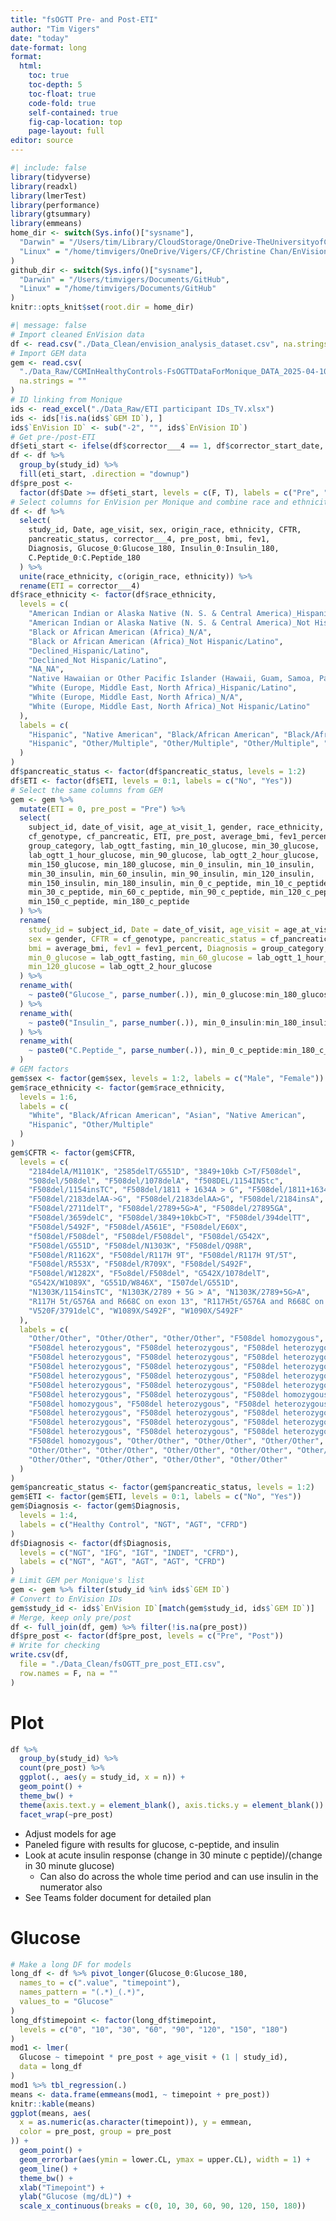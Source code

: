 ```yaml
---
title: "fsOGTT Pre- and Post-ETI"
author: "Tim Vigers"
date: "today"
date-format: long
format:
  html:
    toc: true
    toc-depth: 5
    toc-float: true
    code-fold: true
    self-contained: true
    fig-cap-location: top
    page-layout: full
editor: source
---
```


```r
#| include: false
library(tidyverse)
library(readxl)
library(lmerTest)
library(performance)
library(gtsummary)
library(emmeans)
home_dir <- switch(Sys.info()["sysname"],
  "Darwin" = "/Users/tim/Library/CloudStorage/OneDrive-TheUniversityofColoradoDenver/Vigers/CF/Christine Chan/EnVision CF",
  "Linux" = "/home/timvigers/OneDrive/Vigers/CF/Christine Chan/EnVision CF"
)
github_dir <- switch(Sys.info()["sysname"],
  "Darwin" = "/Users/timvigers/Documents/GitHub",
  "Linux" = "/home/timvigers/Documents/GitHub"
)
knitr::opts_knit$set(root.dir = home_dir)
```

```r
#| message: false
# Import cleaned EnVision data
df <- read.csv("./Data_Clean/envision_analysis_dataset.csv", na.strings = "")
# Import GEM data
gem <- read.csv(
  "./Data_Raw/CGMInHealthyControls-FsOGTTDataForMonique_DATA_2025-04-10_0903.csv",
  na.strings = ""
)
# ID linking from Monique
ids <- read_excel("./Data_Raw/ETI participant IDs_TV.xlsx")
ids <- ids[!is.na(ids$`GEM ID`), ]
ids$`EnVision ID` <- sub("-2", "", ids$`EnVision ID`)
# Get pre-/post-ETI
df$eti_start <- ifelse(df$corrector___4 == 1, df$corrector_start_date, NA)
df <- df %>%
  group_by(study_id) %>%
  fill(eti_start, .direction = "downup")
df$pre_post <-
  factor(df$Date >= df$eti_start, levels = c(F, T), labels = c("Pre", "Post"))
# Select columns for EnVision per Monique and combine race and ethnicity
df <- df %>%
  select(
    study_id, Date, age_visit, sex, origin_race, ethnicity, CFTR,
    pancreatic_status, corrector___4, pre_post, bmi, fev1,
    Diagnosis, Glucose_0:Glucose_180, Insulin_0:Insulin_180,
    C.Peptide_0:C.Peptide_180
  ) %>%
  unite(race_ethnicity, c(origin_race, ethnicity)) %>%
  rename(ETI = corrector___4)
df$race_ethnicity <- factor(df$race_ethnicity,
  levels = c(
    "American Indian or Alaska Native (N. S. & Central America)_Hispanic/Latino",
    "American Indian or Alaska Native (N. S. & Central America)_Not Hispanic/Latino",
    "Black or African American (Africa)_N/A",
    "Black or African American (Africa)_Not Hispanic/Latino",
    "Declined_Hispanic/Latino",
    "Declined_Not Hispanic/Latino",
    "NA_NA",
    "Native Hawaiian or Other Pacific Islander (Hawaii, Guam, Samoa, Pacific Islands)_Not Hispanic/Latino",
    "White (Europe, Middle East, North Africa)_Hispanic/Latino",
    "White (Europe, Middle East, North Africa)_N/A",
    "White (Europe, Middle East, North Africa)_Not Hispanic/Latino"
  ),
  labels = c(
    "Hispanic", "Native American", "Black/African American", "Black/African American",
    "Hispanic", "Other/Multiple", "Other/Multiple", "Other/Multiple", "Hispanic", "White", "White"
  )
)
df$pancreatic_status <- factor(df$pancreatic_status, levels = 1:2)
df$ETI <- factor(df$ETI, levels = 0:1, labels = c("No", "Yes"))
# Select the same columns from GEM
gem <- gem %>%
  mutate(ETI = 0, pre_post = "Pre") %>%
  select(
    subject_id, date_of_visit, age_at_visit_1, gender, race_ethnicity,
    cf_genotype, cf_pancreatic, ETI, pre_post, average_bmi, fev1_percent,
    group_category, lab_ogtt_fasting, min_10_glucose, min_30_glucose,
    lab_ogtt_1_hour_glucose, min_90_glucose, lab_ogtt_2_hour_glucose,
    min_150_glucose, min_180_glucose, min_0_insulin, min_10_insulin,
    min_30_insulin, min_60_insulin, min_90_insulin, min_120_insulin,
    min_150_insulin, min_180_insulin, min_0_c_peptide, min_10_c_peptide,
    min_30_c_peptide, min_60_c_peptide, min_90_c_peptide, min_120_c_peptide,
    min_150_c_peptide, min_180_c_peptide
  ) %>%
  rename(
    study_id = subject_id, Date = date_of_visit, age_visit = age_at_visit_1,
    sex = gender, CFTR = cf_genotype, pancreatic_status = cf_pancreatic,
    bmi = average_bmi, fev1 = fev1_percent, Diagnosis = group_category,
    min_0_glucose = lab_ogtt_fasting, min_60_glucose = lab_ogtt_1_hour_glucose,
    min_120_glucose = lab_ogtt_2_hour_glucose
  ) %>%
  rename_with(
    ~ paste0("Glucose_", parse_number(.)), min_0_glucose:min_180_glucose
  ) %>%
  rename_with(
    ~ paste0("Insulin_", parse_number(.)), min_0_insulin:min_180_insulin
  ) %>%
  rename_with(
    ~ paste0("C.Peptide_", parse_number(.)), min_0_c_peptide:min_180_c_peptide
  )
# GEM factors
gem$sex <- factor(gem$sex, levels = 1:2, labels = c("Male", "Female"))
gem$race_ethnicity <- factor(gem$race_ethnicity,
  levels = 1:6,
  labels = c(
    "White", "Black/African American", "Asian", "Native American",
    "Hispanic", "Other/Multiple"
  )
)
gem$CFTR <- factor(gem$CFTR,
  levels = c(
    "2184delA/M1101K", "2585delT/G551D", "3849+10kb C>T/F508del",
    "508del/508del", "F508del/1078delA", "f508DEL/1154INStc",
    "F508del/1154insTC", "F508del/1811 + 1634A > G", "F508del/1811+1634>G",
    "F508del/2183delAA->G", "F508del/2183delAA>G", "F508del/2184insA",
    "F508del/2711delT", "F508del/2789+5G>A", "F508del/27895GA",
    "F508del/3659delC", "F508del/3849+10kbC>T", "F508del/394delTT",
    "F508del/5492F", "F508del/A561E", "F508del/E60X",
    "f508del/F508del", "F508del/F508del", "F508del/G542X",
    "F508del/G551D", "F508del/N1303K", "F508del/Q98R",
    "F508del/R1162X", "F508del/R117H 9T", "F508del/R117H 9T/5T",
    "F508del/R553X", "F508del/R709X", "F508del/S492F",
    "F508del/W1282X", "F5o8del/F508del", "G542X/1078delT",
    "G542X/W1089X", "G551D/W846X", "I507del/G551D",
    "N1303K/1154insTC", "N1303K/2789 + 5G > A", "N1303K/2789+5G>A",
    "R117H 5t/G576A and R668C on exon 13", "R117H5t/G576A and R668C on exon 13",
    "V520F/3791delC", "W1089X/S492F", "W1090X/S492F"
  ),
  labels = c(
    "Other/Other", "Other/Other", "Other/Other", "F508del homozygous",
    "F508del heterozygous", "F508del heterozygous", "F508del heterozygous",
    "F508del heterozygous", "F508del heterozygous", "F508del heterozygous",
    "F508del heterozygous", "F508del heterozygous", "F508del heterozygous",
    "F508del heterozygous", "F508del heterozygous", "F508del heterozygous",
    "F508del heterozygous", "F508del heterozygous", "F508del heterozygous",
    "F508del heterozygous", "F508del heterozygous", "F508del homozygous",
    "F508del homozygous", "F508del heterozygous", "F508del heterozygous",
    "F508del heterozygous", "F508del heterozygous", "F508del heterozygous",
    "F508del heterozygous", "F508del heterozygous", "F508del heterozygous",
    "F508del heterozygous", "F508del heterozygous", "F508del heterozygous",
    "F508del homozygous", "Other/Other", "Other/Other", "Other/Other",
    "Other/Other", "Other/Other", "Other/Other", "Other/Other", "Other/Other",
    "Other/Other", "Other/Other", "Other/Other", "Other/Other"
  )
)
gem$pancreatic_status <- factor(gem$pancreatic_status, levels = 1:2)
gem$ETI <- factor(gem$ETI, levels = 0:1, labels = c("No", "Yes"))
gem$Diagnosis <- factor(gem$Diagnosis,
  levels = 1:4,
  labels = c("Healthy Control", "NGT", "AGT", "CFRD")
)
df$Diagnosis <- factor(df$Diagnosis,
  levels = c("NGT", "IFG", "IGT", "INDET", "CFRD"),
  labels = c("NGT", "AGT", "AGT", "AGT", "CFRD")
)
# Limit GEM per Monique's list
gem <- gem %>% filter(study_id %in% ids$`GEM ID`)
# Convert to EnVision IDs
gem$study_id <- ids$`EnVision ID`[match(gem$study_id, ids$`GEM ID`)]
# Merge, keep only pre/post
df <- full_join(df, gem) %>% filter(!is.na(pre_post))
df$pre_post <- factor(df$pre_post, levels = c("Pre", "Post"))
# Write for checking
write.csv(df,
  file = "./Data_Clean/fsOGTT_pre_post_ETI.csv",
  row.names = F, na = ""
)
```

# Plot

```r
df %>%
  group_by(study_id) %>%
  count(pre_post) %>%
  ggplot(., aes(y = study_id, x = n)) +
  geom_point() +
  theme_bw() +
  theme(axis.text.y = element_blank(), axis.ticks.y = element_blank()) +
  facet_wrap(~pre_post)
```

- Adjust models for age
- Paneled figure with results for glucose, c-peptide, and insulin
- Look at acute insulin response (change in 30 minute c peptide)/(change in 30 minute glucose)
  - Can also do across the whole time period and can use insulin in the numerator also
- See Teams folder document for detailed plan

# Glucose

```r
# Make a long DF for models
long_df <- df %>% pivot_longer(Glucose_0:Glucose_180,
  names_to = c(".value", "timepoint"),
  names_pattern = "(.*)_(.*)",
  values_to = "Glucose"
)
long_df$timepoint <- factor(long_df$timepoint,
  levels = c("0", "10", "30", "60", "90", "120", "150", "180")
)
mod1 <- lmer(
  Glucose ~ timepoint * pre_post + age_visit + (1 | study_id),
  data = long_df
)
mod1 %>% tbl_regression(.)
means <- data.frame(emmeans(mod1, ~ timepoint + pre_post))
knitr::kable(means)
ggplot(means, aes(
  x = as.numeric(as.character(timepoint)), y = emmean,
  color = pre_post, group = pre_post
)) +
  geom_point() +
  geom_errorbar(aes(ymin = lower.CL, ymax = upper.CL), width = 1) +
  geom_line() +
  theme_bw() +
  xlab("Timepoint") +
  ylab("Glucose (mg/dL)") +
  scale_x_continuous(breaks = c(0, 10, 30, 60, 90, 120, 150, 180))
```
